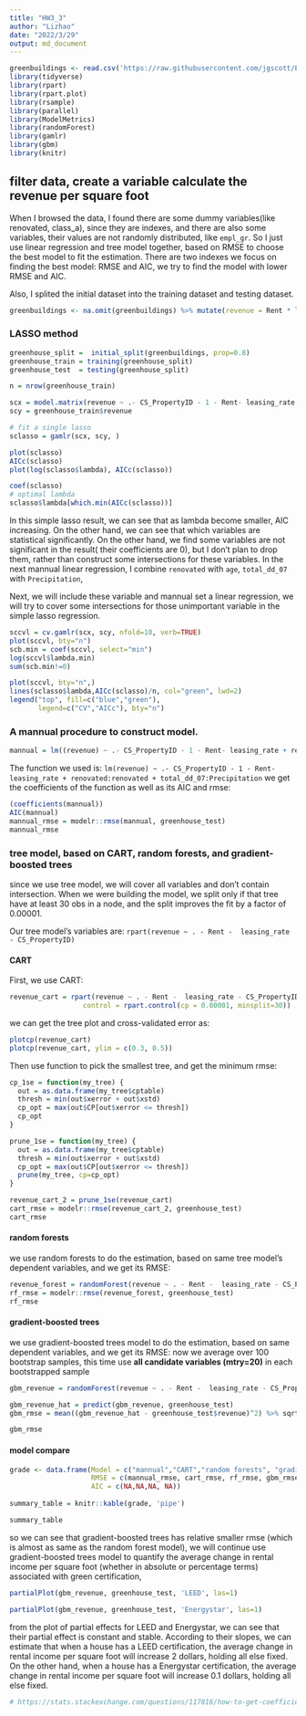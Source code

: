 ```yaml
---
title: "HW3_3"
author: "Lizhao"
date: "2022/3/29"
output: md_document
---
```


```r
greenbuildings <- read.csv('https://raw.githubusercontent.com/jgscott/ECO395M/master/data/greenbuildings.csv')
library(tidyverse)
library(rpart)
library(rpart.plot)
library(rsample) 
library(parallel)
library(ModelMetrics)
library(randomForest)
library(gamlr)
library(gbm)
library(knitr)
```

## filter data, create a variable calculate the revenue per square foot
When I browsed the data, I found there are some dummy variables(like renovated, class_a), since they are indexes, and there are also some variables, their values are not randomly distributed, like `empl_gr`. So I just use linear regression and tree model together, based on RMSE to choose the best model to fit the estimation. There are two indexes we focus on finding the best model: RMSE and AIC, we try to find the model with lower RMSE and AIC. 

Also, I splited the initial dataset into the training dataset and testing dataset.

```r
greenbuildings <- na.omit(greenbuildings) %>% mutate(revenue = Rent * leasing_rate / 100)

```


### LASSO method
```r
greenhouse_split =  initial_split(greenbuildings, prop=0.8)
greenhouse_train = training(greenhouse_split)
greenhouse_test  = testing(greenhouse_split)

```

```r
n = nrow(greenhouse_train)

scx = model.matrix(revenue ~ .- CS_PropertyID - 1 - Rent- leasing_rate, data=greenhouse_train)
scy = greenhouse_train$revenue

# fit a single lasso
sclasso = gamlr(scx, scy, )

```

```r
plot(sclasso)
AICc(sclasso)
plot(log(sclasso$lambda), AICc(sclasso))

```
```r
coef(sclasso)
# optimal lambda
sclasso$lambda[which.min(AICc(sclasso))]

```
In this simple lasso result, we can see that as lambda become smaller, AIC increasing. On the other hand, we can see that which variables are statistical significantly. On the other hand, we find some variables are not significant in the result( their coefficients are 0), but I don't plan to drop them, rather than construct some intersections for these variables. In the next mannual linear regression, I combine `renovated` with `age`, `total_dd_07` with `Precipitation`, 

Next, we will include these variable and mannual set a linear regression, we will try to cover some intersections for those unimportant variable in the simple lasso regression.

```r
sccvl = cv.gamlr(scx, scy, nfold=10, verb=TRUE)
plot(sccvl, bty="n")
scb.min = coef(sccvl, select="min")
log(sccvl$lambda.min)
sum(scb.min!=0)

plot(sccvl, bty="n",)
lines(sclasso$lambda,AICc(sclasso)/n, col="green", lwd=2)
legend("top", fill=c("blue","green"),
       legend=c("CV","AICc"), bty="n")
```



### A mannual procedure to construct model.
```r
mannual = lm((revenue) ~ .- CS_PropertyID - 1 - Rent- leasing_rate + renovated:renovated + total_dd_07:Precipitation, data=greenhouse_train, )

```
The function we used is:
`lm(revenue) ~ .- CS_PropertyID - 1 - Rent- leasing_rate + renovated:renovated + total_dd_07:Precipitation`
we get the coefficients of the function as well as its AIC and rmse:
```r
(coefficients(mannual))
AIC(mannual)
mannual_rmse = modelr::rmse(mannual, greenhouse_test)
mannual_rmse
```


### tree model, based on CART, random forests, and gradient-boosted trees
since we use tree model, we will cover all variables and don't contain intersection. When we were building the model, we split only if that tree have at least 30 obs in a node, and the split improves the fit by a factor of 0.00001. 

Our tree model's variables are:
`rpart(revenue ~ . - Rent -  leasing_rate - CS_PropertyID) `


#### CART
First, we use CART:

```r
revenue_cart = rpart(revenue ~ . - Rent -  leasing_rate - CS_PropertyID , data=greenhouse_train,
                  control = rpart.control(cp = 0.00001, minsplit=30))

```

we can get the tree plot and cross-validated error as:
```r
plotcp(revenue_cart)
plotcp(revenue_cart, ylim = c(0.3, 0.5))
```
Then use function to pick the smallest tree, and get the minimum rmse:
```r
cp_1se = function(my_tree) {
  out = as.data.frame(my_tree$cptable)
  thresh = min(out$xerror + out$xstd)
  cp_opt = max(out$CP[out$xerror <= thresh])
  cp_opt
}

prune_1se = function(my_tree) {
  out = as.data.frame(my_tree$cptable)
  thresh = min(out$xerror + out$xstd)
  cp_opt = max(out$CP[out$xerror <= thresh])
  prune(my_tree, cp=cp_opt)
}

revenue_cart_2 = prune_1se(revenue_cart)
cart_rmse = modelr::rmse(revenue_cart_2, greenhouse_test)
cart_rmse
```

#### random forests
we use random forests to do the estimation, based on same tree model's dependent variables, and we get its RMSE:



```r
revenue_forest = randomForest(revenue ~ . - Rent -  leasing_rate - CS_PropertyID, data=greenhouse_train, importance = TRUE)
rf_rmse = modelr::rmse(revenue_forest, greenhouse_test)
rf_rmse
```



#### gradient-boosted trees
we use gradient-boosted trees model to do the estimation, based on same dependent variables, and we get its RMSE:
now we average over 100 bootstrap samples, this time use __all  candidate variables (mtry=20)__ in each bootstrapped sample
```r
gbm_revenue = randomForest(revenue ~ . - Rent -  leasing_rate - CS_PropertyID, data=greenhouse_train, mtry = 20, ntree=100)

gbm_revenue_hat = predict(gbm_revenue, greenhouse_test)
gbm_rmse = mean((gbm_revenue_hat - greenhouse_test$revenue)^2) %>% sqrt

```
```r
gbm_rmse
```

#### model compare
```r
grade <- data.frame(Model = c("mannual","CART","random forests", "gradient-boosted trees"),
                    RMSE = c(mannual_rmse, cart_rmse, rf_rmse, gbm_rmse),
                    AIC = c(NA,NA,NA, NA))
                    
summary_table = knitr::kable(grade, 'pipe')

```

```r
summary_table 
```

so we can see that gradient-boosted trees has relative smaller rmse (which is almost as same as the random forest model), we will continue use gradient-boosted trees model to quantify the average change in rental income per square foot (whether in absolute or percentage terms) associated with green certification,


```r
partialPlot(gbm_revenue, greenhouse_test, 'LEED', las=1)

```
```r
partialPlot(gbm_revenue, greenhouse_test, 'Energystar', las=1)

```



from the plot of partial effects for LEED and Energystar, we can see that their partial effect is constant and stable. According to their slopes, we can estimate that when a house has a LEED certification, the average change in rental income per square foot will increase 2 dollars, holding all else fixed. On the other hand, when a house has a Energystar certification, the average change in rental income per square foot will increase 0.1 dollars, holding all else fixed. 



```r
# https://stats.stackexchange.com/questions/117816/how-to-get-coefficients-of-gradient-boosting-models

```


